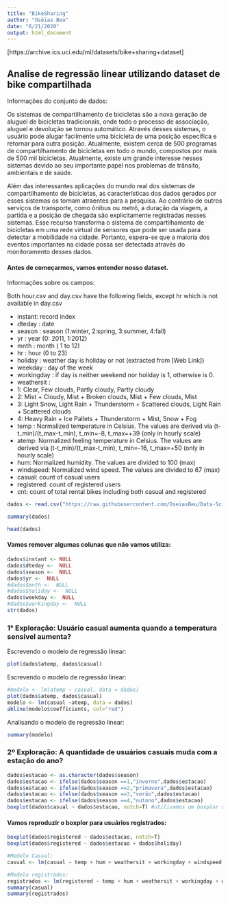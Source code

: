 ```yaml
---
title: "BikeSharing"
author: "Oséias Beu"
date: "6/21/2020"
output: html_document
---
```

[https://archive.ics.uci.edu/ml/datasets/bike+sharing+dataset]

## Analise de regressão linear utilizando dataset de bike compartilhada

Informações do conjunto de dados:

Os sistemas de compartilhamento de bicicletas são a nova geração de aluguel de bicicletas tradicionais, onde todo o processo de associação, aluguel e devolução se tornou automático. Através desses sistemas, o usuário pode alugar facilmente uma bicicleta de uma posição específica e retornar para outra posição. Atualmente, existem cerca de 500 programas de compartilhamento de bicicletas em todo o mundo, compostos por mais de 500 mil bicicletas. Atualmente, existe um grande interesse nesses sistemas devido ao seu importante papel nos problemas de trânsito, ambientais e de saúde.

Além das interessantes aplicações do mundo real dos sistemas de compartilhamento de bicicletas, as características dos dados gerados por esses sistemas os tornam atraentes para a pesquisa. Ao contrário de outros serviços de transporte, como ônibus ou metrô, a duração da viagem, a partida e a posição de chegada são explicitamente registradas nesses sistemas. Esse recurso transforma o sistema de compartilhamento de bicicletas em uma rede virtual de sensores que pode ser usada para detectar a mobilidade na cidade. Portanto, espera-se que a maioria dos eventos importantes na cidade possa ser detectada através do monitoramento desses dados.


#### Antes de começarmos, vamos entender nosso dataset.

Informações sobre os campos:

Both hour.csv and day.csv have the following fields, except hr which is not available in day.csv

- instant: record index
- dteday : date
- season : season (1:winter, 2:spring, 3:summer, 4:fall)
- yr : year (0: 2011, 1:2012)
- mnth : month ( 1 to 12)
- hr : hour (0 to 23)
- holiday : weather day is holiday or not (extracted from [Web Link])
- weekday : day of the week
- workingday : if day is neither weekend nor holiday is 1, otherwise is 0.
+ weathersit :
- 1: Clear, Few clouds, Partly cloudy, Partly cloudy
- 2: Mist + Cloudy, Mist + Broken clouds, Mist + Few clouds, Mist
- 3: Light Snow, Light Rain + Thunderstorm + Scattered clouds, Light Rain + Scattered clouds
- 4: Heavy Rain + Ice Pallets + Thunderstorm + Mist, Snow + Fog
- temp : Normalized temperature in Celsius. The values are derived via (t-t_min)/(t_max-t_min), t_min=-8, t_max=+39 (only in hourly scale)
- atemp: Normalized feeling temperature in Celsius. The values are derived via (t-t_min)/(t_max-t_min), t_min=-16, t_max=+50 (only in hourly scale)
- hum: Normalized humidity. The values are divided to 100 (max)
- windspeed: Normalized wind speed. The values are divided to 67 (max)
- casual: count of casual users
- registered: count of registered users
- cnt: count of total rental bikes including both casual and registered




```r
dados <- read.csv("https://raw.githubusercontent.com/OseiasBeu/Data-Science/master/DataSets/Bike-Sharing-Dataset/day.csv")

summary(dados)
```
```r
head(dados)
```

#### Vamos remover algumas colunas que não vamos utiliza:
```r
dados$instant <- NULL
dados$dteday <-  NULL
dados$season <-  NULL
dados$yr <-  NULL
#dados$mnth <-  NULL
#dados$holiday <-  NULL
dados$weekday <-  NULL
#dados$workingday <-  NULL
str(dados)
```
### 1° Exploração: Usuário casual aumenta quando a temperatura sensivel aumenta?

Escrevendo o modelo de regressão linear:

```r
plot(dados$atemp, dados$casual)
```

Escrevendo o modelo de regressão linear:
```r
#modelo <- lm(atemp ~ casual, data = dados)
plot(dados$atemp, dados$casual)
modelo <- lm(casual ~atemp, data = dados)
abline(modelo$coefficients, col="red")

```
Analisando o modelo de regressão linear:

```r
summary(modelo)
```






### 2º Exploração: A quantidade de usuários casuais muda com a estação do ano?

```r
dados$estacao <- as.character(dados$season)
dados$estacao <- ifelse(dados$season ==1,"inverno",dados$estacao)
dados$estacao <- ifelse(dados$season ==2,"primavera",dados$estacao)
dados$estacao <- ifelse(dados$season ==3,"verão",dados$estacao)
dados$estacao <- ifelse(dados$season ==4,"outono",dados$estacao)
boxplot(dados$casual ~ dados$estacao, notch=T) #utilivamos um boxplor quando queremos fazer o cruzamento de uma variável numérica com uma variável

```

#### Vamos reproduzir o boxplor para usuários registrados:

```r
boxplot(dados$registered ~ dados$estacao, notch=T)
boxplot(dados$registered ~ dados$estacao + dados$holiday)
```

```r
#Modelo Casual:
casual <- lm(casual ~ temp + hum + weathersit + workingday + windspeed + weekday + season, data=dados)

#Modelo registrados:
registrados <- lm(registered ~ temp + hum + weathersit + workingday + windspeed + weekday + season, data=dados)
summary(casual)
summary(registrados)

```


















